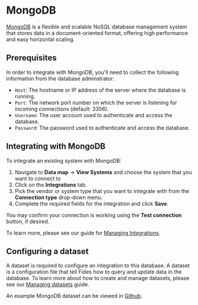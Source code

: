 
# MongoDB
[MongoDB](https://www.mongodb.com/) is a flexible and scalable NoSQL database management system that stores data in a document-oriented format, offering high performance and easy horizontal scaling.


## Prerequisites
In order to integrate with MongoDB, you'll need to collect the following information from the database adminstrator:

- `Host`: The hostname or IP address of the server where the database is running.
- `Port`: The network port number on which the server is listening for incoming connections (default: 3306).
- `Username`: The user account used to authenticate and access the database.
- `Password`: The password used to authenticate and access the database.


## Integrating with MongoDB
To integrate an existing system with MongoDB: 

1. Navigate to **Data map** → **View Systems** and choose the system that you want to connect to
2. Click on the **Integrations** tab.
3. Pick the vendor or system type that you want to integrate with from the **Connection type** drop-down menu.
4. Complete the required fields for the integration and click **Save**. 

You may confirm your connection is working using the **Test connection** button, if desired.

To learn more, please see our guide for [Managing Integrations](/user-guides/integrations/manage-integrations).

## Configuring a dataset
A dataset is required to configure an integration to this database. A dataset is a configuration file that tell Fides how to query and update data in the database. To learn more about how to create and manage datasets, please see our [Managing datasets](/user-guides/datasets) guide.

An example MongoDB dataset can be viewed in [Github](https://github.com/ethyca/fides/blob/main/data/dataset/mongo_example_test_dataset.yml).



